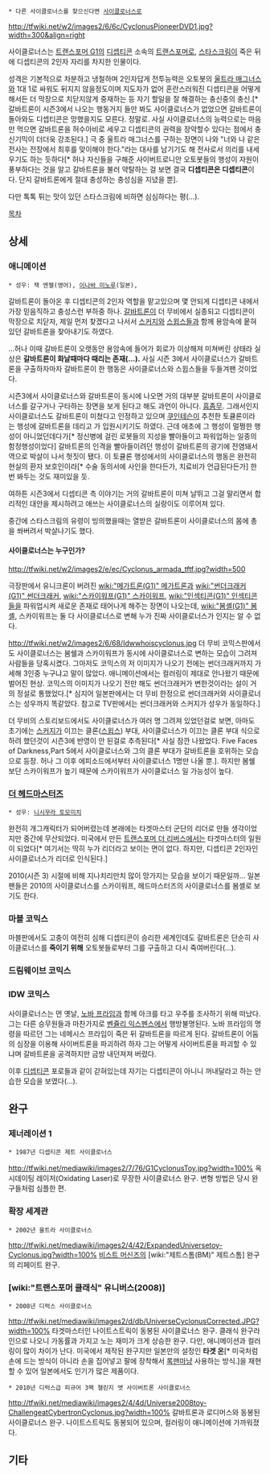  * 다른 사이클로너스를 찾으신다면 [[사이클로너스]]로

http://tfwiki.net/w2/images2/6/6c/CyclonusPioneerDVD1.jpg?width=300&align=right

사이클로너스는 [[트랜스포머 G1]]의 [[디셉티콘]] 소속의 [[트랜스포머]]로, [[스타스크림(G1)|스타스크림]]이 죽은 뒤에 디셉티콘의 2인자 자리를 차지한 인물이다.

성격은 기본적으로 차분하고 냉철하며 2인자답게 전투능력은 오토봇의 [[울트라 매그너스(G1)|울트라 매그너스]]와 1대 1로 싸워도 뒤지지 않을정도이며 지도자가 없어 혼란스러워진 디셉티콘을 어떻게해서든 더 막장으로 치닫지않게 중재하는 등 자기 할일을 잘 해결하는 충신중의 충신.[* 갈바트론이 시즌3에서 나오는 행동거지 들만 봐도 사이클로너스가 없었으면 갈바트론이 돌아와도 디셉티콘은 망했을지도 모른다. 정말로. 사실 사이클로너스의 능력으로는 마음만 먹으면 갈바트론을 허수아비로 세우고 디셉티콘의 권력을 장악할수 있다는 점에서 충신기믹이 더더욱 강조된다.] 극 중 울트라 매그너스를 구하는 장면이 나와 "너와 나 같은 전사는 전장에서 최후를 맞이해야 한다."라는 대사를 남기기도 해 전사로서 의리를 내세우기도 하는 듯하다[* 허나 자신들을 구해준 사이버트로니안 오토봇들의 행성이 자원이 풍부하다는 것을 알고 갈바트론을 불러 약탈하는 걸 보면 결국 '''디셉티콘은 디셉티콘'''이다. 단지 갈바트론에게 절대 충성하는 충성심을 지녔을 뿐].

다만 톡톡 튀는 맛이 있던 스타스크림에 비하면 심심하다는 평(…).

[[목차]]

== 상세 ==
=== 애니메이션 ===
 * 성우: 잭 엔젤(영어), [[이나바 미노루]](일본), 

갈바트론이 돌아온 후 디셉티콘의 2인자 역할을 맡고있으며 몇 안되게 디셉티콘 내에서 가장 믿음직하고 충성스런 부하중 하나. [[갈바트론(G1)|갈바트론]]이 더 무비에서 실종되고 디셉티콘이 막장으로 치닫자, 제일 먼저 찾겠다고 나서서 [[스커지]]와 [[스윕스]]들과 함께 용암속에 뭍혀있던 갈바트론을 찾아내기도 하였다.

…허나 이때 갈바트론이 오랫동안 용암속에 들어가 회로가 이상해져 미쳐버린 상태라 실상은 '''갈바트론이 화날때마다 때리는 존재(…).''' 사실 시즌 3에서 사이클로너스가 갈바트론을 구출하자마자 갈바트론이 한 행동은 사이클로너스와 스윕스들을 두들겨팬 것이었다.

시즌3에서 사이클로너스와 갈바트론이 동시에 나오면 거의 대부분 갈바트론이 사이클로너스를 갈구거나 구타하는 장면을 보게 된다고 해도 과언이 아니다. [[흠좀무]]. 그래서인지 사이클로너스도 갈바트론이 미쳤다고 인정하고 있으며 [[쿠인테슨]]이 추천한 토큘론이라는 행성에 갈바트론을 데리고 가 입원시키기도 하였다. 근데 애초에 그 행성이 멀쩡한 행성이 아니었던데다가[* 정신병에 걸린 로봇들의 지성을 빨아들이고 파워업하는 일종의 함정행성이었다] 갈바트론의 인격을 빨아들이려던 행성이 갈바트론의 광기에 전염돼서 역으로 박살이 나서 헛짓이 됐다. 이 토큘론 행성에서의 사이클로너스의 행동은 완전히 현실의 환자 보호인이라[* 수술 동의서에 사인을 한다든가, 치료비가 언급된다든가] 한번 봐두는 것도 재미있을 듯. 

여하튼 시즌3에서 디셉티콘 측 이야기는 거의 갈바트론이 미쳐 날뛰고 그걸 말리면서 합리적인 대안을 제시하려고 애쓰는 사이클로너스의 실랑이도 이루어져 있다. 

중간에 스타스크림의 유령이 빙의했을때는 열받은 갈바트론이 사이클로너스의 몸에 총을 쏴버려서 박살나기도 했다.

==== 사이클로너스는 누구인가? ====
http://tfwiki.net/w2/images2/e/ec/Cyclonus_armada_tftf.jpg?width=500

극장판에서 유니크론이 버려진 [[wiki:"메가트론(G1)" 메가트론]]과 [[wiki:"썬더크래커(G1)" 썬더크래커]], [[wiki:"스카이워프(G1)" 스카이워프]], [[wiki:"인섹티콘(G1)" 인섹티콘]]들을 파워업시켜 새로운 존재로 태어나게 해주는 장면이 나오는데, [[wiki:"봄셸(G1)" 봄셸]], 스카이워프는 둘 다 사이클로너스로 변해 누가 진짜 사이클로너스가 인지는 알 수 없다.

http://tfwiki.net/w2/images2/6/68/Idwwhoiscyclonus.jpg
더 무비 코믹스판에서도 사이클로너스는 봄쉘과 스카이워프가 동시에 사이클로너스로 변하는 모습이 그려져 사람들을 당혹시켰다. 그마저도 코믹스의 저 이미지가 나오기 전에는 썬더크래커까지 가세해 3인중 누구냐고 말이 많았다. 애니메이션에서는 컬러링이 제대로 안나왔기 때문에 벌어진 현상. 코믹스의 이미지가 나오기 전만 해도 썬더크래커가 변한것이라는 설이 거의 정설로 통했었다.[* 심지어 일본판에서는 더 무비 한정으로 썬더크래커와 사이클로너스는 성우까지 똑같았다. 참고로 TV판에서는 썬더크래커와 스커지가 성우가 동일하다.]

더 무비의 스토리보드에서도 사이클로너스가 여러 명 그려져 있었던걸로 보면, 아마도 초기에는 [[스커지]]가 이끄는 클론([[스윕스]]) 부대, 사이클로너스가 이끄는 클론 부대 식으로 하려 했던것이 시즌3에 반영이 안 된걸로 추측된다[* 사실 잠깐 나왔었다. Five Faces of Darkness,Part 5에서 사이클로너스와 그의 클론 부대가 갈바트론을 호위하는 모습으로 등장. 허나 그 이후 에피소드에서부터 사이클로너스 1명만 나올 뿐.]. 하지만 봄쉘보단 스카이워프가 높기 때문에 스카이워프가 사이클로너스 일 가능성이 높다.
=== [[더 헤드마스터즈]] ===
 * 성우: [[니시무라 토모미치]]

완전히 개그캐릭터가 되어버렸는데 본래에는 타겟마스터 군단의 리더로 만들 생각이었지만 중간에 무산되었다. 미국에서 만든 [[트랜스포머 더 리버스]]에서는 타겟마스터의 일원이 되었다[* 여기서는 딱히 누가 리더라고 보이는 면이 없다. 하지만, 디셉티콘 2인자인 사이클로너스가 리더로 인식된다.]

2010(시즌 3) 시절에 비해 지나치리만치 많이 망가지는 모습을 보이기 때문일까... 일본 팬들은 2010의 사이클로너스를 스카이워프, 헤드마스터즈의 사이클로너스를 봄셸로 보기도 한다.

=== 마블 코믹스 ===
마블판에서도 고충이 여전히 심해 디셉티콘이 승리한 세계인데도 갈바트론은 단순히 사이클로너스를 '''죽이기 위해''' 오토봇들로부터 그를 구출하고 다시 죽여버린다(…).

=== 드림웨이브 코믹스 ===

=== IDW 코믹스 ===
사이클로너스는 먼 옛날, [[노바 프라임]]과 함께 아크를 타고 우주를 조사하기 위해 떠났다. 그는 다른 승무원들과 마찬가지로 [[벤쥴리 익스펜스]]에서 행방불명된다.
노바 프라임의 명령을 따르던 그는 네메시스 프라임이 죽은 뒤 갈바트론을 따르게 된다. 갈바트론이 어둠의 심장을 이용해 사이버트론을 파괴하려 하자 그는 어떻게 사이버트론을 파괴할 수 있냐며 갈바트론을 공격하지만 금방 내던져져 버렸다.

이후 [[디셉티콘]] 포로들과 같이 갇혀있는데 자기는 디셉티콘이 아니니 꺼내달라고 하는 안습한 모습을 보였다(…).

== 완구 ==
=== 제너레이션 1 ===
 * 1987년 디셉티콘 제트 사이클로너스
http://tfwiki.net/mediawiki/images2/7/76/G1CyclonusToy.jpg?width=100%
옥시데이팅 레이저(Oxidating Laser)로 무장한 사이클로너스 완구. 변형 방법은 당시 완구들처럼 심플한 편.

=== 확장 세계관 ===
 * 2002년 울트라 사이클로너스 
http://tfwiki.net/mediawiki/images2/4/42/ExpandedUniversetoy-Cyclonus.jpg?width=100%
[[비스트 머신즈]]의 [wiki:"제트스톰(BM)" 제트스톰] 완구의 리페이트 완구.

=== [wiki:"트랜스포머 클래식" 유니버스(2008)] ===
 * 2008년 디럭스 사이클로너스
http://tfwiki.net/mediawiki/images2/d/db/UniverseCyclonusCorrected.JPG?width=100%
타겟마스터인 나이트스트릭이 동봉된 사이클로너스 완구. 클래식 완구라인으로 나오니 가동률과 가지고 노는 재미가 크게 상승한 완구. 다만, 애니메이션과 컬러링이 많이 차이가 난다. 미국에서 제작된 완구지만 일본만의 설정인 '''타겟 온'''[* 미국처럼 손에 드는 방식이 아니라 손을 집어넣고 팔에 장착해서 [[록맨]]마냥 사용하는 방식.]을 재현할 수 있어 일본에서도 인기가 많은 제품이다.

 * 2010년 디럭스급 피규어 3팩 챌린지 앳 사이버트론 사이클로너스
http://tfwiki.net/mediawiki/images2/4/4d/Universe2008toy-ChallengeatCybertronCyclonus.jpg?width=100%
갈바트론과 로디머스와 동봉된 사이클로너스 완구. 나이트스트릭도 동봉되어 있으며, 컬러링이 애니메이션에 가까워졌다.

== 기타 ==
